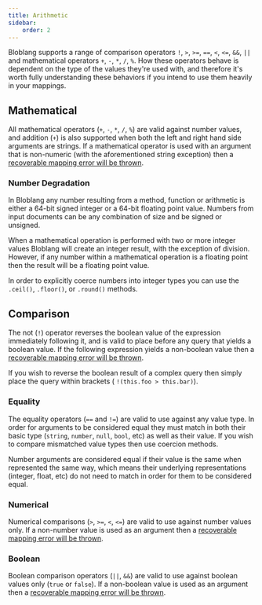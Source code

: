 ```yaml
---
title: Arithmetic
sidebar:
    order: 2
---
```


Bloblang supports a range of comparison operators `!`, `>`, `>=`, `==`, `<`, `<=`, `&&`, `||` and mathematical operators
`+`, `-`, `*`, `/`, `%`. How these operators behave is dependent on the type of the values they're used with, and
therefore it's worth fully understanding these behaviors if you intend to use them heavily in your mappings.

## Mathematical

All mathematical operators (`+`, `-`, `*`, `/`, `%`) are valid against number values, and addition (`+`) is also
supported when both the left and right hand side arguments are strings. If a mathematical operator is used with an
argument that is non-numeric (with the aforementioned string exception) then
a [recoverable mapping error will be thrown](/pipelines/learn/error_handling).

### Number Degradation

In Bloblang any number resulting from a method, function or arithmetic is either a 64-bit signed integer or a 64-bit
floating point value. Numbers from input documents can be any combination of size and be signed or unsigned.

When a mathematical operation is performed with two or more integer values Bloblang will create an integer result, with
the exception of division. However, if any number within a mathematical operation is a floating point then the result
will be a floating point value.

In order to explicitly coerce numbers into integer types you can use the `.ceil()`, `.floor()`, or
`.round()` methods.

## Comparison

The not (`!`) operator reverses the boolean value of the expression immediately following it, and is valid to place
before any query that yields a boolean value. If the following expression yields a non-boolean value then
a [recoverable mapping error will be thrown](/pipelines/learn/error_handling).

If you wish to reverse the boolean result of a complex query then simply place the query within brackets (
`!(this.foo > this.bar)`).

### Equality

The equality operators (`==` and `!=`) are valid to use against any value type. In order for arguments to be considered
equal they must match in both their basic type (`string`, `number`, `null`, `bool`, etc) as well as their value. If you
wish to compare mismatched value types then use coercion methods.

Number arguments are considered equal if their value is the same when represented the same way, which means their
underlying representations (integer, float, etc) do not need to match in order for them to be considered equal.

### Numerical

Numerical comparisons (`>`, `>=`, `<`, `<=`) are valid to use against number values only. If a non-number value is used
as an argument then a [recoverable mapping error will be thrown](/pipelines/learn/error_handling).

### Boolean

Boolean comparison operators (`||`, `&&`) are valid to use against boolean values only (`true` or `false`). If a
non-boolean value is used as an argument then a [recoverable mapping error will be thrown](/pipelines/learn/error_handling).
